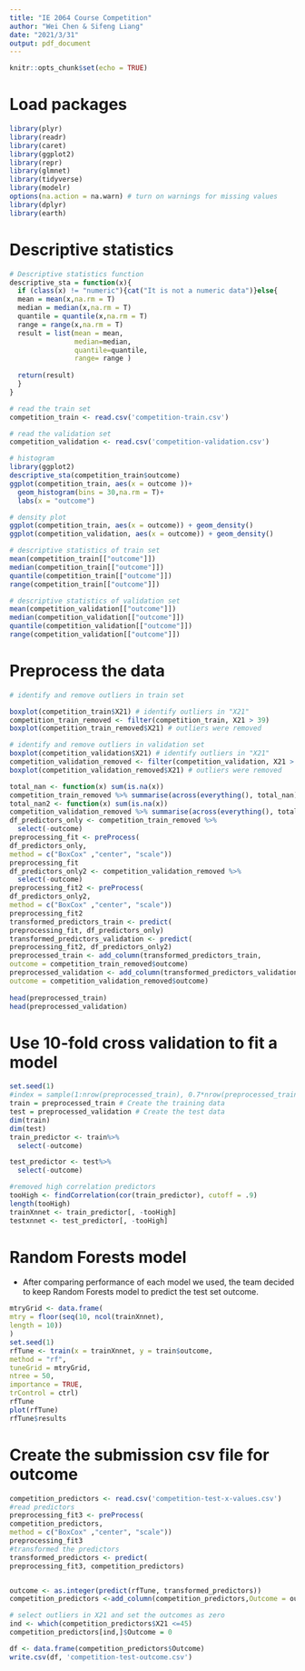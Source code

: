 ```yaml
---
title: "IE 2064 Course Competition"
author: "Wei Chen & Sifeng Liang"
date: "2021/3/31"
output: pdf_document
---
```


```r
knitr::opts_chunk$set(echo = TRUE)
```

# Load packages

```r
library(plyr)
library(readr)
library(caret)
library(ggplot2)
library(repr)
library(glmnet)
library(tidyverse)
library(modelr) 
options(na.action = na.warn) # turn on warnings for missing values
library(dplyr)
library(earth)
```

# Descriptive statistics

```r
# Descriptive statistics function
descriptive_sta = function(x){
  if (class(x) != "numeric"){cat("It is not a numeric data")}else{
  mean = mean(x,na.rm = T)
  median = median(x,na.rm = T)
  quantile = quantile(x,na.rm = T)
  range = range(x,na.rm = T)
  result = list(mean = mean,
                median=median,
                quantile=quantile,
                range= range )
  
  return(result)
  }
}

# read the train set
competition_train <- read.csv('competition-train.csv')

# read the validation set
competition_validation <- read.csv('competition-validation.csv')
```


```r
# histogram
library(ggplot2)
descriptive_sta(competition_train$outcome)
ggplot(competition_train, aes(x = outcome ))+
  geom_histogram(bins = 30,na.rm = T)+
  labs(x = "outcome")

# density plot
ggplot(competition_train, aes(x = outcome)) + geom_density()
ggplot(competition_validation, aes(x = outcome)) + geom_density()

# descriptive statistics of train set
mean(competition_train[["outcome"]])
median(competition_train[["outcome"]])
quantile(competition_train[["outcome"]])
range(competition_train[["outcome"]])

# descriptive statistics of validation set
mean(competition_validation[["outcome"]])
median(competition_validation[["outcome"]])
quantile(competition_validation[["outcome"]])
range(competition_validation[["outcome"]])
```

# Preprocess the data

```r
# identify and remove outliers in train set

boxplot(competition_train$X21) # identify outliers in "X21"
competition_train_removed <- filter(competition_train, X21 > 39)
boxplot(competition_train_removed$X21) # outliers were removed
```

```r
# identify and remove outliers in validation set
boxplot(competition_validation$X21) # identify outliers in "X21"
competition_validation_removed <- filter(competition_validation, X21 > 24)
boxplot(competition_validation_removed$X21) # outliers were removed
```

```r
total_nan <- function(x) sum(is.na(x))
competition_train_removed %>% summarise(across(everything(), total_nan))
total_nan2 <- function(x) sum(is.na(x))
competition_validation_removed %>% summarise(across(everything(), total_nan))
df_predictors_only <- competition_train_removed %>%
  select(-outcome)
preprocessing_fit <- preProcess(
df_predictors_only,
method = c("BoxCox" ,"center", "scale"))
preprocessing_fit
df_predictors_only2 <- competition_validation_removed %>%
  select(-outcome)
preprocessing_fit2 <- preProcess(
df_predictors_only2,
method = c("BoxCox" ,"center", "scale"))
preprocessing_fit2
transformed_predictors_train <- predict(
preprocessing_fit, df_predictors_only)
transformed_predictors_validation <- predict(
preprocessing_fit2, df_predictors_only2)
preprocessed_train <- add_column(transformed_predictors_train,
outcome = competition_train_removed$outcome)
preprocessed_validation <- add_column(transformed_predictors_validation,
outcome = competition_validation_removed$outcome)
  
head(preprocessed_train)
head(preprocessed_validation)
```

# Use 10-fold cross validation to fit a model

```r
set.seed(1) 
#index = sample(1:nrow(preprocessed_train), 0.7*nrow(preprocessed_train)) 
train = preprocessed_train # Create the training data 
test = preprocessed_validation # Create the test data
dim(train)
dim(test)
train_predictor <- train%>%
  select(-outcome)

test_predictor <- test%>%
  select(-outcome)

#removed high correlation predictors
tooHigh <- findCorrelation(cor(train_predictor), cutoff = .9)
length(tooHigh)
trainXnnet <- train_predictor[, -tooHigh]
testxnnet <- test_predictor[, -tooHigh]
```

# Random Forests model
+ After comparing performance of each model we used, the team decided to keep Random Forests model to predict the test set outcome.

```r
mtryGrid <- data.frame(
mtry = floor(seq(10, ncol(trainXnnet),
length = 10))
)
set.seed(1)
rfTune <- train(x = trainXnnet, y = train$outcome,
method = "rf",
tuneGrid = mtryGrid,
ntree = 50,
importance = TRUE,
trControl = ctrl)
rfTune
plot(rfTune)
rfTune$results
```

# Create the submission csv file for outcome

```r
competition_predictors <- read.csv('competition-test-x-values.csv')
#read predictors
preprocessing_fit3 <- preProcess(
competition_predictors,
method = c("BoxCox" ,"center", "scale"))
preprocessing_fit3
#transformed the predictors
transformed_predictors <- predict(
preprocessing_fit3, competition_predictors)


outcome <- as.integer(predict(rfTune, transformed_predictors))
competition_predictors <-add_column(competition_predictors,Outcome = outcome)

# select outliers in X21 and set the outcomes as zero
ind <- which(competition_predictors$X21 <=45)
competition_predictors[ind,]$Outcome = 0

df <- data.frame(competition_predictors$Outcome)
write.csv(df, 'competition-test-outcome.csv')
```